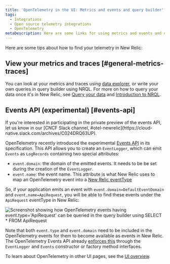 ```yaml
---
title: 'OpenTelemetry in the UI: Metrics and events and query builder'
tags:
  - Integrations
  - Open source telemetry integrations
  - OpenTelemetry
metaDescription: Here are some links for using metrics and events and query builder to view your OpenTelemetry data.
---
```



Here are some tips about how to find your telemetry in New Relic:

## View your metrics and traces [#general-metrics-traces]

You can look at your metrics and traces using [data explorer](/docs/query-your-data/explore-query-data/data-explorer/introduction-data-explorer), or write your own queries in query builder using NRQL. For more on how to query your data once it's in New Relic, see [Query your data](/docs/query-your-data/explore-query-data/explore-data/introduction-querying-new-relic-data) and [Introduction to NRQL](/docs/query-your-data/nrql-new-relic-query-language/get-started/introduction-nrql-new-relics-query-language).

## Events API (experimental) [#events-api]

<Callout title="Private preview">
  If you're interested in participating in the private preview of the events API, let us know in our [CNCF Slack channel, #otel-newrelic](https://cloud-native.slack.com/archives/C024DRQ63UP).
</Callout>

OpenTelemetry recently introduced the experimental [Events API](https://opentelemetry.io/docs/reference/specification/logs/event-api/) in its specification. This API allows you to create an `EventLogger`, which can emit `Events` as `LogRecords` containing two special attributes:
* `event.domain`: the domain of the emitted events. It needs to be be set during the creation of the `EventLogger`.
* `event.name`: the event name. This attribute is what New Relic uses to map an OpenTelemetry event into a [New Relic eventType](https://docs.newrelic.com/docs/data-apis/custom-data/custom-events/data-requirements-limits-custom-event-data/#general)

So, if your application emits an event with `event.domain=DefaultEventDomain` and `event.name=ApiRequest`, you will be able to find these events under the `ApiRequest` eventType in New Relic:

<img
  title="OpenTelemetry events queried through the query builder"
  alt="Screenshot showing how OpenTelemetry events having event.type='ApiRequest' can be queried in the query builder using SELECT * FROM ApiRequest"
  src={otelEventsQueryScreenshot}
/>

Note that both `event.type` and `event.domain` need to be included in the OpenTelemetry events for them to become available as events in New Relic. The OpenTelemetry Events API already [enforces this](https://opentelemetry.io/docs/reference/specification/logs/event-api/) through the `EventLogger` and `Events` constructor or factory method interfaces.

To learn about OpenTelemetry in other UI pages, see the [UI overview](/docs/more-integrations/open-source-telemetry-integrations/opentelemetry/view-your-data/opentelemetry-view-your-data).
